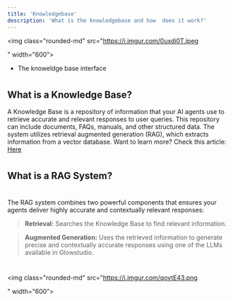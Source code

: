 ```yaml
---
title: 'Knowledgebase'
description: 'What is the knowledgebase and how  does it work?'
---
```


 
 

<img class="rounded-md" src="https://i.imgur.com/0uxdi0T.jpeg 

" width="600"></img> 

- The knoweldge base interface 

 
 

# 

## What is a Knowledge Base?  

 
 

   

 
 

A Knowledge Base is a repository of information that your AI agents use to retrieve accurate and relevant responses to user queries. This repository can include documents, FAQs, manuals, and other structured data. The system utilizes retrieval augmented generation (RAG), which extracts information from a vector database. Want to learn more? Check this article: [Here](https://medium.com/@sahin.samia/what-is-retrieval-augmented-generation-rag-in-llm-and-how-it-works-a8c79e35a172) 

 
 

  # 

 
 

## What is a RAG System?  

 
 

  # 

 
 

The RAG system combines two powerful components that ensures your agents deliver highly accurate and contextually relevant responses:  

 
 

>**Retrieval:** Searches the Knowledge Base to find relevant information.  

 
 

> **Augmented Generation:** Uses the retrieved information to generate precise and contextually accurate responses using one of the LLMs available in Glowstudio.  

 
 

# 

<Accordion title="Example RAG Architecture"><img class="rounded-md" src="https://i.imgur.com/qoytE43.png 

" width="600"></img></Accordion> 

 

